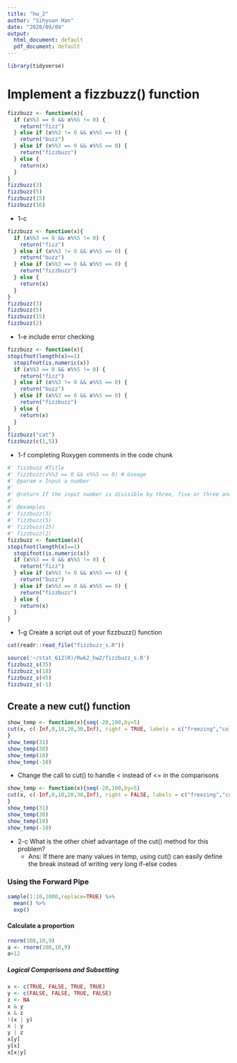 ```yaml
---
title: "hw_2"
author: "Sihyuan Han"
date: "2020/09/09"
output:
  html_document: default
  pdf_document: default
---
```


```r
library(tidyverse)
```


# Implement a fizzbuzz() function

```r
fizzbuzz <- function(x){
  if (x%%3 == 0 && x%%5 != 0) {
    return("fizz")
  } else if (x%%3 != 0 && x%%5 == 0) {
    return("buzz")
  } else if (x%%3 == 0 && x%%5 == 0) {
    return("fizzbuzz")
  } else {
    return(x)
  }
}
fizzbuzz(3)
fizzbuzz(5)
fizzbuzz(15)
fizzbuzz(16)
```

* 1-c

```r
fizzbuzz <- function(x){
  if (x%%3 == 0 && x%%5 != 0) {
    return("fizz")
  } else if (x%%3 != 0 && x%%5 == 0) {
    return("buzz")
  } else if (x%%3 == 0 && x%%5 == 0) {
    return("fizzbuzz")
  } else {
    return(x)
  }
}
fizzbuzz(3)
fizzbuzz(5)
fizzbuzz(15)
fizzbuzz(2)
```

* 1-e include error checking

```r
fizzbuzz <- function(x){
stopifnot(length(x)==1)
  stopifnot(is.numeric(x))
  if (x%%3 == 0 && x%%5 != 0) {
    return("fizz")
  } else if (x%%3 != 0 && x%%5 == 0) {
    return("buzz")
  } else if (x%%3 == 0 && x%%5 == 0) {
    return("fizzbuzz")
  } else {
    return(x)
  }
}
fizzbuzz("cat")
fizzbuzz(c(1,5))
```

* 1-f completing Roxygen comments in the code chunk

```r
#' fizzbuzz #Title
#' fizzbuzz(x%%3 == 0 && x%%5 == 0) # Useage
#' @param x Input a number
#'
#' @return If the input number is divisible by three, five or three and five, or none
#'
#' @examples
#' fizzbuzz(3)
#' fizzbuzz(5)
#' fizzbuzz(15)
#' fizzbuzz(2)
fizzbuzz <- function(x){
stopifnot(length(x)==1)
  stopifnot(is.numeric(x))
  if (x%%3 == 0 && x%%5 != 0) {
    return("fizz")
  } else if (x%%3 != 0 && x%%5 == 0) {
    return("buzz")
  } else if (x%%3 == 0 && x%%5 == 0) {
    return("fizzbuzz")
  } else {
    return(x)
  }
}
```


* 1-g Create a script out of your fizzbuzz() function

```r
cat(readr::read_file("fizzbuzz_s.R"))
```
```r
source('~/stat_612(R)/Rwk2_hw2/fizzbuzz_s.R')
fizzbuzz_s(35)
fizzbuzz_s(18)
fizzbuzz_s(45)
fizzbuzz_s(-1)
```


## Create a new cut() function

```r
show_temp <- function(x){seq(-20,100,by=5)
cut(x, c(-Inf,0,10,20,30,Inf), right = TRUE, labels = c("freezing","cold","cool","warm","hot"))
}
show_temp(31)
show_temp(30)
show_temp(10)
show_temp(-10)
```

* Change the call to cut() to handle < instead of <= in the comparisons

```r
show_temp <- function(x){seq(-20,100,by=5)
cut(x, c(-Inf,0,10,20,30,Inf), right = FALSE, labels = c("freezing","cold","cool","warm","hot"))
}
show_temp(31)
show_temp(30)
show_temp(10)
show_temp(-10)
```

* 2-c What is the other chief advantage of the cut() method for this problem?
    + Ans: If there are many values in temp, using cut() can easily define the break instead of writing very long if-else codes


###  Using the Forward Pipe

```r
sample(1:10,1000,replace=TRUE) %>%
  mean() %>%
  exp()
```


#### Calculate a proportion

```r
rnorm(100,10,9)
a <- rnorm(100,10,9)
a>12
```


##### Logical Comparisons and Subsetting

```r
x <- c(TRUE, FALSE, TRUE, TRUE)
y <- c(FALSE, FALSE, TRUE, FALSE)
z <- NA
x & y
x & z
!(x | y)
x | y
y | z
x[y]
y[x]
x[x|y]
```





